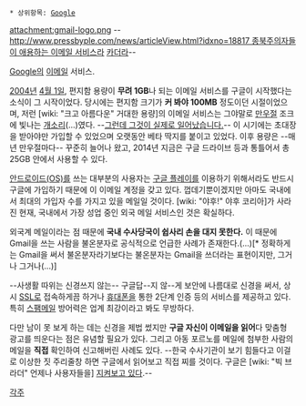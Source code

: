  * 상위항목: [[Google]]
attachment:gmail-logo.png
--[[http://www.pressbyple.com/news/articleView.html?idxno=18817 종북주의자들이 애용하는 이메일 서비스]]라 [[카더라]]--

[[Google]]의 [[이메일]] 서비스.

[[2004년]] [[4월 1일]], 편지함 용량이 '''무려 1GB'''나 되는 이메일 서비스를 구글이 시작했다는 소식이 그 시작이었다. 당시에는 편지함 크기가 '''커 봐야 100MB''' 정도이던 시절이었으며, 저런 [wiki: "크고 아름다운" 거대한 용량]의 이메일 서비스는 그야말로 [[만우절]] 조크에 빛나는 [[개소리]](...)였다. --[[그런데 그것이 실제로 일어났습니다.]]-- 이 시기에는 초대장을 받아야만 가입할 수 있었으며 오랫동안 베타 딱지를 붙이고 있었다. 이후 용량은 --매년 만우절마다-- 꾸준히 늘어나 왔고, 2014년 지금은 구글 드라이브 등과 통틀어서 총 25GB 안에서 사용할 수 있다.

[[안드로이드(OS)]]를 쓰는 대부분의 사용자는 [[구글 플레이]]를 이용하기 위해서라도 반드시 구글에 가입하기 때문에 이 이메일 계정을 갖고 있다. 껍데기뿐이겠지만 아마도 국내에서 최대의 가입자 수를 가지고 있을 메일일 것이다. [wiki: "야후!" 야후 코리아]가 사라진 현재, 국내에서 가장 성업 중인 외국 메일 서비스인 것은 확실하다.

외국계 메일이라는 점 때문에 '''국내 수사당국이 쉽사리 손을 대지 못한다.''' 이 때문에 Gmail을 쓰는 사람을 불온분자로 공식적으로 언급한 사례가 존재한다.(...)[* 정확하게는 Gmail을 써서 불온분자라기보다는 불온분자는 Gmail을 쓰더라는 표현이지만, 그거나 그거나(...)]

--사생활 따위는 신경쓰지 않는-- 구글답--지 않--게 보안에 나름대로 신경을 써서, 상시 [[SSL]]로 접속하게끔 하거나 [[휴대폰]]을 통한 2단계 인증 등의 서비스를 제공하고 있다. 특히 [[스팸메일]] 방어력은 업계 최강이라고 봐도 무방하다.

다만 남이 못 보게 하는 데는 신경을 제법 썼지만 '''구글 자신이 이메일을 읽어'''다 맞춤형 광고를 띄운다는 점은 유념할 필요가 있다. 그리고 아동 포르노를 메일에 첨부한 사람의 메일을 '''직접''' 확인하여 신고해버린 사례도 있다. --한국 수사기관이 보기 힘들다고 이걸로 이상한 짓 주리줄창 하면 구글에서 읽어보고 직접 찌를 것이다. 구글은 [wiki: "빅 브라더" 언제나 사용자들을] [[지켜보고 있다]].--

[[각주]]
